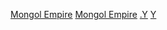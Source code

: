 [[Category:各年各帝国|Mongol Empire]]
[[Category:依年份劃分的亞洲|Mongol Empire]]
[[Category:依時期劃分的蒙古歷史|.Y]]
[[Category:蒙古帝國歷史|Y]]